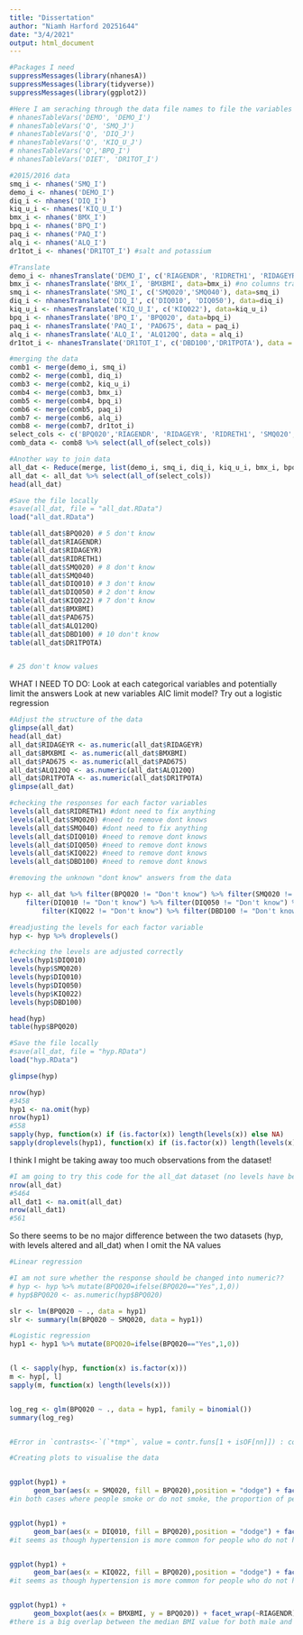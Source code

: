 ```yaml
---
title: "Dissertation"
author: "Niamh Harford 20251644"
date: "3/4/2021"
output: html_document
---
```



```r
#Packages I need
suppressMessages(library(nhanesA))
suppressMessages(library(tidyverse))
suppressMessages(library(ggplot2))
```

```r
#Here I am seraching through the data file names to file the variables I require
# nhanesTableVars('DEMO', 'DEMO_I')
# nhanesTableVars('Q', 'SMQ_J') 
# nhanesTableVars('Q', 'DIQ_J')  
# nhanesTableVars('Q', 'KIQ_U_J') 
# nhanesTableVars('Q','BPQ_I')
# nhanesTableVars('DIET', 'DR1TOT_I')
```


```r
#2015/2016 data
smq_i <- nhanes('SMQ_I') 
demo_i <- nhanes('DEMO_I')
diq_i <- nhanes('DIQ_I') 
kiq_u_i <- nhanes('KIQ_U_I')
bmx_i <- nhanes('BMX_I')
bpq_i <- nhanes('BPQ_I')
paq_i <- nhanes('PAQ_I')
alq_i <- nhanes('ALQ_I')
dr1tot_i <- nhanes('DR1TOT_I') #salt and potassium
```

```r
#Translate
demo_i <- nhanesTranslate('DEMO_I', c('RIAGENDR', 'RIDRETH1', 'RIDAGEYR'), data=demo_i)
bmx_i <- nhanesTranslate('BMX_I', 'BMXBMI', data=bmx_i) #no columns translated
smq_i <- nhanesTranslate('SMQ_I', c('SMQ020','SMQ040'), data=smq_i)
diq_i <- nhanesTranslate('DIQ_I', c('DIQ010', 'DIQ050'), data=diq_i)
kiq_u_i <- nhanesTranslate('KIQ_U_I', c('KIQ022'), data=kiq_u_i)
bpq_i <- nhanesTranslate('BPQ_I', 'BPQ020', data=bpq_i)
paq_i <- nhanesTranslate('PAQ_I', 'PAD675', data = paq_i)
alq_i <- nhanesTranslate('ALQ_I', 'ALQ120Q', data = alq_i)
dr1tot_i <- nhanesTranslate('DR1TOT_I', c('DBD100','DR1TPOTA'), data = dr1tot_i)
```

```r
#merging the data
comb1 <- merge(demo_i, smq_i)
comb2 <- merge(comb1, diq_i)
comb3 <- merge(comb2, kiq_u_i)
comb4 <- merge(comb3, bmx_i)
comb5 <- merge(comb4, bpq_i)
comb6 <- merge(comb5, paq_i)
comb7 <- merge(comb6, alq_i)
comb8 <- merge(comb7, dr1tot_i)
select_cols <- c('BPQ020','RIAGENDR', 'RIDAGEYR', 'RIDRETH1', 'SMQ020','SMQ040', 'DIQ010', 'DIQ050', 'KIQ022', 'BMXBMI', 'PAD675', 'ALQ120Q', 'DBD100', 'DR1TPOTA')
comb_data <- comb8 %>% select(all_of(select_cols))
```

```r
#Another way to join data
all_dat <- Reduce(merge, list(demo_i, smq_i, diq_i, kiq_u_i, bmx_i, bpq_i, paq_i, alq_i,dr1tot_i))
all_dat <- all_dat %>% select(all_of(select_cols))
head(all_dat)
```

```r
#Save the file locally
#save(all_dat, file = "all_dat.RData")
load("all_dat.RData")
```


```r
table(all_dat$BPQ020) # 5 don't know
table(all_dat$RIAGENDR)
table(all_dat$RIDAGEYR)
table(all_dat$RIDRETH1)
table(all_dat$SMQ020) # 8 don't know
table(all_dat$SMQ040)
table(all_dat$DIQ010) # 3 don't know
table(all_dat$DIQ050) # 2 don't know
table(all_dat$KIQ022) # 7 don't know
table(all_dat$BMXBMI)
table(all_dat$PAD675)
table(all_dat$ALQ120Q)
table(all_dat$DBD100) # 10 don't know
table(all_dat$DR1TPOTA)


# 25 don't know values
```


WHAT I NEED TO DO:
Look at each categorical variables and potentially limit the answers
Look at new variables
AIC limit model?
Try out a logistic regression


```r
#Adjust the structure of the data
glimpse(all_dat)
head(all_dat)
all_dat$RIDAGEYR <- as.numeric(all_dat$RIDAGEYR)
all_dat$BMXBMI <- as.numeric(all_dat$BMXBMI)
all_dat$PAD675 <- as.numeric(all_dat$PAD675)
all_dat$ALQ120Q <- as.numeric(all_dat$ALQ120Q)
all_dat$DR1TPOTA <- as.numeric(all_dat$DR1TPOTA)
glimpse(all_dat)
```


```r
#checking the responses for each factor variables
levels(all_dat$RIDRETH1) #dont need to fix anything
levels(all_dat$SMQ020) #need to remove dont knows
levels(all_dat$SMQ040) #dont need to fix anything
levels(all_dat$DIQ010) #need to remove dont knows
levels(all_dat$DIQ050) #need to remove dont knows
levels(all_dat$KIQ022) #need to remove dont knows
levels(all_dat$DBD100) #need to remove dont knows
```

```r
#removing the unknown "dont know" answers from the data

hyp <- all_dat %>% filter(BPQ020 != "Don't know") %>% filter(SMQ020 != "Don't know") %>% 
    filter(DIQ010 != "Don't know") %>% filter(DIQ050 != "Don't know") %>% 
        filter(KIQ022 != "Don't know") %>% filter(DBD100 != "Don't know")
```

```r
#readjusting the levels for each factor variable
hyp <- hyp %>% droplevels()
```

```r
#checking the levels are adjusted correctly
levels(hyp1$DIQ010)
levels(hyp$SMQ020)
levels(hyp$DIQ010)
levels(hyp$DIQ050)
levels(hyp$KIQ022)
levels(hyp$DBD100)

head(hyp)
table(hyp$BPQ020)
```

```r
#Save the file locally
#save(all_dat, file = "hyp.RData")
load("hyp.RData")
```

```r
glimpse(hyp)
```


```r
nrow(hyp)
#3458
hyp1 <- na.omit(hyp)
nrow(hyp1)
#558
sapply(hyp, function(x) if (is.factor(x)) length(levels(x)) else NA)
sapply(droplevels(hyp1), function(x) if (is.factor(x)) length(levels(x)) else NA)
```

I think I might be taking away too much observations from the dataset!


```r
#I am going to try this code for the all_dat dataset (no levels have been altered)
nrow(all_dat)
#5464
all_dat1 <- na.omit(all_dat)
nrow(all_dat1)
#561
```


So there seems to be no major difference between the two datasets (hyp, with levels altered and all_dat) when I omit the NA values

```r
#Linear regression

#I am not sure whether the response should be changed into numeric??
# hyp <- hyp %>% mutate(BPQ020=ifelse(BPQ020=="Yes",1,0))
# hyp$BPQ020 <- as.numeric(hyp$BPQ020)

slr <- lm(BPQ020 ~ ., data = hyp1)
slr <- summary(lm(BPQ020 ~ SMQ020, data = hyp1))
```


```r
#Logistic regression
hyp1 <- hyp1 %>% mutate(BPQ020=ifelse(BPQ020=="Yes",1,0))


(l <- sapply(hyp, function(x) is.factor(x)))
m <- hyp[, l]
sapply(m, function(x) length(levels(x)))


log_reg <- glm(BPQ020 ~ ., data = hyp1, family = binomial())
summary(log_reg)


#Error in `contrasts<-`(`*tmp*`, value = contr.funs[1 + isOF[nn]]) : contrasts can be applied only to factors with 2 or more levels
```






```r
#Creating plots to visualise the data


ggplot(hyp1) +
      geom_bar(aes(x = SMQ020, fill = BPQ020),position = "dodge") + facet_wrap(~RIAGENDR) + xlab("Smoking") + labs(fill= " Have You Ever\n Been Told You\n Have Hypertension")
#in both cases where people smoke or do not smoke, the proportion of people that do not have hypertension is higher than those who do have it


ggplot(hyp1) +
      geom_bar(aes(x = DIQ010, fill = BPQ020),position = "dodge") + facet_wrap(~RIAGENDR) + labs(x="Diabetes") + labs(fill="Hypertension")
#it seems as though hypertension is more common for people who do not have diabetes, however for those that do have diabetes, there is a higher proportion of people who have hypertension


ggplot(hyp1) +
      geom_bar(aes(x = KIQ022, fill = BPQ020),position = "dodge") + facet_wrap(~RIAGENDR) + labs(x="Kidney Failure") + labs(fill="Hypertension")
#it seems as though hypertension is more common for people who do not have kidney disease


ggplot(hyp1) +
      geom_boxplot(aes(x = BMXBMI, y = BPQ020)) + facet_wrap(~RIAGENDR) + labs(x="BMI", y = "Hypertension") + coord_flip()
#there is a big overlap between the median BMI value for both male and females that both have heard from a doctor that they have hypertension and those that have not
```
